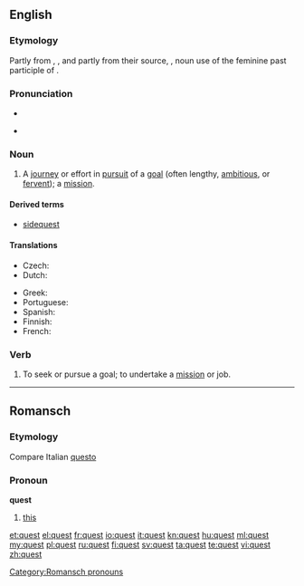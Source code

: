{{also|QUEST}}
==English==
{{wikipedia}}

===Etymology===
Partly from {{etyl|xno}} {{term|queste|lang=xno}}, {{etyl|fro}} {{term|queste||acquisition, search, hunt|lang=fro}}, and partly from their source, {{etyl|la}} {{term|quaesta||tribute, tax, inquiry, search}}, noun use of the feminine past participle of {{term|quaerere||to ask, seek}}.

===Pronunciation===
* {{IPA|/kwɛst/}}
* {{audio|en-us-quest.ogg|Audio (US)}}
*: {{rhymes|ɛst}}

===Noun===
{{en-noun}}

# A [[journey]] or effort in [[pursuit]] of a [[goal]] (often lengthy, [[ambitious]], or [[fervent]]); a [[mission]].

====Derived terms====
* [[sidequest]]

====Translations====
{{trans-top|journey or effort in pursuit of a goal}}
* Czech: {{t-|cs|výprava|f}}
* Dutch: {{t+|nl|zoektocht|m}}
{{trans-mid}}
* Greek: {{t|el|αναζήτηση|f}}
* Portuguese: {{t+|pt|busca|f}}
* Spanish: {{t-|es|búsqueda|f}}
* Finnish: {{t|fi|etsintä}}
* French: {{t+|fr|quête|f}}
{{trans-bottom}}

===Verb===
{{en-verb}}

# To seek or pursue a goal; to undertake a [[mission]] or job.

----

==Romansch==

===Etymology===
Compare Italian [[questo]]

===Pronoun===
'''quest'''

# [[this]]

[[Category:Romansch pronouns]]

[[et:quest]]
[[el:quest]]
[[fr:quest]]
[[io:quest]]
[[it:quest]]
[[kn:quest]]
[[hu:quest]]
[[ml:quest]]
[[my:quest]]
[[pl:quest]]
[[ru:quest]]
[[fi:quest]]
[[sv:quest]]
[[ta:quest]]
[[te:quest]]
[[vi:quest]]
[[zh:quest]]